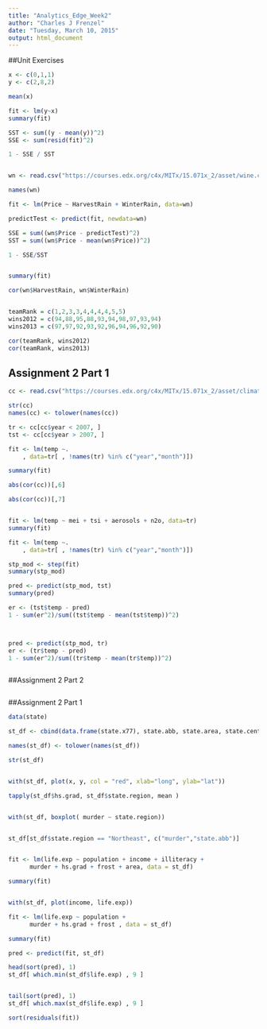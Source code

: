 ```yaml
---
title: "Analytics_Edge_Week2"
author: "Charles J Frenzel"
date: "Tuesday, March 10, 2015"
output: html_document
---
```


##Unit Exercises
```r

x <- c(0,1,1)
y <- c(2,8,2)

mean(x)

fit <- lm(y~x)
summary(fit)

SST <- sum((y - mean(y))^2)
SSE <- sum(resid(fit)^2)

1 - SSE / SST


wn <- read.csv("https://courses.edx.org/c4x/MITx/15.071x_2/asset/wine.csv")

names(wn)

fit <- lm(Price ~ HarvestRain + WinterRain, data=wn)

predictTest <- predict(fit, newdata=wn)

SSE = sum((wn$Price - predictTest)^2)
SST = sum((wn$Price - mean(wn$Price))^2)

1 - SSE/SST


summary(fit)

cor(wn$HarvestRain, wn$WinterRain)


teamRank = c(1,2,3,3,4,4,4,4,5,5)
wins2012 = c(94,88,95,88,93,94,98,97,93,94)
wins2013 = c(97,97,92,93,92,96,94,96,92,90)

cor(teamRank, wins2012)
cor(teamRank, wins2013)

```


## Assignment 2 Part 1
```r
cc <- read.csv("https://courses.edx.org/c4x/MITx/15.071x_2/asset/climate_change.csv")

str(cc)
names(cc) <- tolower(names(cc))

tr <- cc[cc$year < 2007, ]
tst <- cc[cc$year > 2007, ]

fit <- lm(temp ~.
    , data=tr[ , !names(tr) %in% c("year","month")])

summary(fit)

abs(cor(cc))[,6]

abs(cor(cc))[,7]


fit <- lm(temp ~ mei + tsi + aerosols + n2o, data=tr)
summary(fit)

fit <- lm(temp ~.
    , data=tr[ , !names(tr) %in% c("year","month")])

stp_mod <- step(fit)
summary(stp_mod)

pred <- predict(stp_mod, tst)
summary(pred)

er <- (tst$temp - pred)
1 - sum(er^2)/sum((tst$temp - mean(tst$temp))^2)



pred <- predict(stp_mod, tr)
er <- (tr$temp - pred)
1 - sum(er^2)/sum((tr$temp - mean(tr$temp))^2)



```



##Assignment 2 Part 2
```r

```






##Assignment 2 Part 1

```r
data(state)

st_df <- cbind(data.frame(state.x77), state.abb, state.area, state.center, state.division, state.name, state.region )

names(st_df) <- tolower(names(st_df))

str(st_df)


with(st_df, plot(x, y, col = "red", xlab="long", ylab="lat"))

tapply(st_df$hs.grad, st_df$state.region, mean )


with(st_df, boxplot( murder ~ state.region))


st_df[st_df$state.region == "Northeast", c("murder","state.abb")]


fit <- lm(life.exp ~ population + income + illiteracy + 
      murder + hs.grad + frost + area, data = st_df)

summary(fit)


with(st_df, plot(income, life.exp))

fit <- lm(life.exp ~ population +   
      murder + hs.grad + frost , data = st_df)

summary(fit)

pred <- predict(fit, st_df)

head(sort(pred), 1)
st_df[ which.min(st_df$life.exp) , 9 ]


tail(sort(pred), 1)
st_df[ which.max(st_df$life.exp) , 9 ]

sort(residuals(fit))
```













